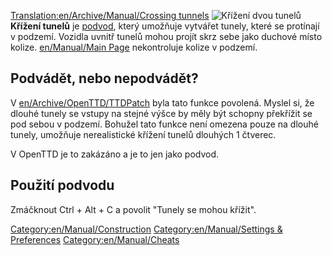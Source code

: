 [[Translation:en/Archive/Manual/Crossing tunnels]]
{{en/Translation|origin=en/Archive/Manual/Crossing tunnels
|from  =en
|to    =cs
|Percentage = 100
}}
[[File:en/Archive/Manual/Crossing Tunnels.png|right|frame|Křížení dvou tunelů]]
'''Křížení tunelů''' je [[cs/Manual/Cheaty (Podvody)|podvod]], který umožňuje vytvářet tunely, které se protínají v podzemí. Vozidla uvnitř tunelů mohou projít skrz sebe jako duchové místo kolize. [[en/Manual/Main Page]] nekontroluje kolize v podzemí.

== Podvádět, nebo nepodvádět? ==
V [[en/Archive/OpenTTD/TTDPatch]] byla tato funkce povolená. Myslel si, že dlouhé tunely se vstupy na stejné výšce by měly být schopny překřížit se pod sebou v podzemí. Bohužel tato funkce není omezena pouze na dlouhé tunely, umožňuje nerealistické křížení tunelů dlouhých 1 čtverec.

V OpenTTD je to zakázáno a je to jen jako podvod.
== Použití podvodu ==
Zmáčknout Ctrl + Alt + C a povolit "Tunely se mohou křížit".

[[Category:en/Manual/Construction]]
[[Category:en/Manual/Settings & Preferences]]
[[Category:en/Manual/Cheats]]